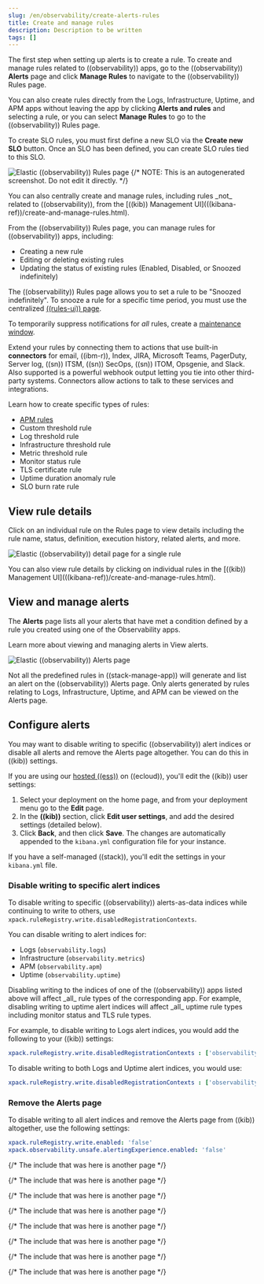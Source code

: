 ```yaml
---
slug: /en/observability/create-alerts-rules
title: Create and manage rules
description: Description to be written
tags: []
---
```


<div id="create-alerts-rules"></div>

The first step when setting up alerts is to create a rule.
To create and manage rules related to ((observability)) apps,
go to the ((observability)) **Alerts** page and click **Manage Rules** to navigate to the ((observability)) Rules page.

You can also create rules directly from the Logs, Infrastructure, Uptime, and APM apps without leaving the app by
clicking **Alerts and rules** and selecting a rule, or you can select **Manage Rules** to go to the ((observability)) Rules page.

To create SLO rules, you must first define a new SLO via the **Create new SLO** button. Once an SLO has been defined, you can create SLO rules tied to this SLO.

![Elastic ((observability)) Rules page](images/create-alerts-manage-rules.png)
{/* NOTE: This is an autogenerated screenshot. Do not edit it directly. */}

<DocCallOut title="Note">
You can also centrally create and manage rules, including rules _not_ related to ((observability)), from the
[((kib)) Management UI](((kibana-ref))/create-and-manage-rules.html).
</DocCallOut>

From the ((observability)) Rules page, you can manage rules for ((observability)) apps, including:

* Creating a new rule
* Editing or deleting existing rules
* Updating the status of existing rules (Enabled, Disabled, or Snoozed indefinitely)

<DocCallOut title="Note">

The ((observability)) Rules page allows you to set a rule to be "Snoozed indefinitely".
To snooze a rule for a specific time period, you must use the centralized [((rules-ui)) page](((kibana-ref))/create-and-manage-rules.html).

<DocBadge template="technical preview" />  To temporarily suppress notifications for _all_ rules, create a [maintenance window](((kibana-ref))/maintenance-windows.html).

</DocCallOut>

Extend your rules by connecting them to actions that use built-in **connectors** for email,
((ibm-r)), Index, JIRA, Microsoft Teams, PagerDuty, Server log, ((sn)) ITSM, ((sn)) SecOps,
((sn)) ITOM, Opsgenie, and Slack. Also supported is a powerful webhook output letting you
tie into other third-party systems. Connectors allow actions to talk to these services and integrations.

Learn how to create specific types of rules:

* [APM rules](((kibana-ref))/apm-alerts.html)
* <DocLink slug="/en/observability/custom-threshold-alert">Custom threshold rule</DocLink>
* <DocLink slug="/en/observability/logs-threshold-alert">Log threshold rule</DocLink>
* <DocLink slug="/en/observability/infrastructure-threshold-alert">Infrastructure threshold rule</DocLink>
* <DocLink slug="/en/observability/metrics-threshold-alert">Metric threshold rule</DocLink>
* <DocLink slug="/en/observability/monitor-status-alert">Monitor status rule</DocLink>
* <DocLink slug="/en/observability/tls-certificate-alert">TLS certificate rule</DocLink>
* <DocLink slug="/en/observability/duration-anomaly-alert">Uptime duration anomaly rule</DocLink>
* <DocLink slug="/en/observability/slo-burn-rate-alert">SLO burn rate rule</DocLink>

<div id="create-alerts-rules-details"></div>

## View rule details

Click on an individual rule on the Rules page to view details including the rule name, status, definition,
execution history, related alerts, and more.

![Elastic ((observability)) detail page for a single rule](images/create-alerts-rules-details.png)

<DocCallOut title="Note">
You can also view rule details by clicking on individual rules in the
[((kib)) Management UI](((kibana-ref))/create-and-manage-rules.html).
</DocCallOut>

<div id="create-alerts-alert"></div>

## View and manage alerts

The **Alerts** page lists all your
alerts that have met a condition defined by a rule you created
using one of the Observability apps.

Learn more about viewing and managing alerts in <DocLink slug="/en/observability/view-observability-alerts">View alerts</DocLink>.

![Elastic ((observability)) Alerts page](images/alerts-page.png)

<DocCallOut title="Important" color="warning">
Not all the predefined rules in ((stack-manage-app)) will generate and
list an alert on the ((observability)) Alerts page.
Only alerts generated by rules relating to Logs, Infrastructure, Uptime, and APM
can be viewed on the Alerts page.
</DocCallOut>

<div id="create-alerts-configure"></div>

## Configure alerts

You may want to disable writing to specific ((observability)) alert indices or disable all alerts and remove the Alerts page altogether.
You can do this in ((kib)) settings.

If you are using our [hosted ((ess))](https://www.elastic.co/cloud/elasticsearch-service) on ((ecloud)),
you'll edit the ((kib)) user settings:

1. Select your deployment on the home page, and from your deployment menu go to the **Edit** page.
1. In the **((kib))** section, click **Edit user settings**, and add the desired settings (detailed below).
1. Click **Back**, and then click **Save**. The changes are automatically appended to the `kibana.yml` configuration file for your instance.

If you have a self-managed ((stack)), you'll edit the settings in your `kibana.yml` file.

<div id="create-alerts-disable-some"></div>

### Disable writing to specific alert indices

To disable writing to specific ((observability)) alerts-as-data indices
while continuing to write to others, use `xpack.ruleRegistry.write.disabledRegistrationContexts`.

You can disable writing to alert indices for:

* Logs (`observability.logs`)
* Infrastructure (`observability.metrics`)
* APM (`observability.apm`)
* Uptime (`observability.uptime`)

<DocCallOut title="Note">
Disabling writing to the indices of one of the ((observability)) apps listed above will affect _all_ rule types of the corresponding app.
For example, disabling writing to uptime alert indices will affect _all_ uptime rule types including monitor status and TLS rule types.
</DocCallOut>

For example, to disable writing to Logs alert indices, you would add the following to your ((kib)) settings:

```yml
xpack.ruleRegistry.write.disabledRegistrationContexts : ['observability.logs']
```

To disable writing to both Logs and Uptime alert indices, you would use:

```yml
xpack.ruleRegistry.write.disabledRegistrationContexts : ['observability.logs', 'observability.uptime']
```

<div id="create-alerts-remove-page"></div>

### Remove the Alerts page

To disable writing to all alert indices and remove the Alerts page from ((kib)) altogether, use the following settings:

```yml
xpack.ruleRegistry.write.enabled: 'false'
xpack.observability.unsafe.alertingExperience.enabled: 'false'
```

{/* The include that was here is another page */}

{/* The include that was here is another page */}

{/* The include that was here is another page */}

{/* The include that was here is another page */}

{/* The include that was here is another page */}

{/* The include that was here is another page */}

{/* The include that was here is another page */}

{/* The include that was here is another page */}
